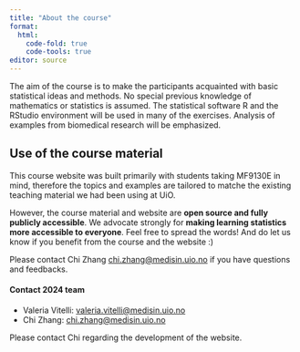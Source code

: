 ```yaml
---
title: "About the course"
format: 
  html:
    code-fold: true
    code-tools: true
editor: source
---
```



The aim of the course is to make the participants acquainted with basic statistical ideas and methods. No special previous knowledge of mathematics or statistics is assumed. The statistical software R and the RStudio environment will be used in many of the exercises. Analysis of examples from biomedical research will be emphasized.


::: callout-note
## Use of the course material

This course website was built primarily with students taking MF9130E in mind, therefore the topics and examples are tailored to matche the existing teaching material we had been using at UiO.

However, the course material and website are **open source and fully publicly accessible**. We advocate strongly for **making learning statistics more accessible to everyone**. Feel free to spread the words! And do let us know if you benefit from the course and the website :)  

Please contact Chi Zhang [chi.zhang\@medisin.uio.no](mailto:chi.zhang@medisin.uio.no) if you have questions and feedbacks.

:::


#### Contact 2024 team

* Valeria Vitelli: [valeria.vitelli\@medisin.uio.no](mailto:valeria.vitelli@medisin.uio.no)
* Chi Zhang: [chi.zhang\@medisin.uio.no](mailto:chi.zhang@medisin.uio.no)

Please contact Chi regarding the development of the website.
